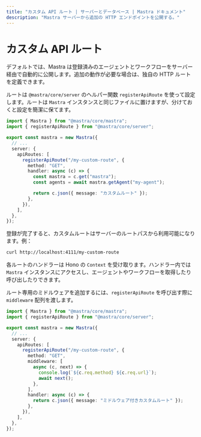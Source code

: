 ```yaml
---
title: "カスタム API ルート | サーバーとデータベース | Mastra ドキュメント"
description: "Mastra サーバーから追加の HTTP エンドポイントを公開する。"
---
```


# カスタム API ルート

デフォルトでは、Mastra は登録済みのエージェントとワークフローをサーバー経由で自動的に公開します。追加の動作が必要な場合は、独自の HTTP ルートを定義できます。

ルートは `@mastra/core/server` のヘルパー関数 `registerApiRoute` を使って設定します。ルートは `Mastra` インスタンスと同じファイルに置けますが、分けておくと設定を簡潔に保てます。

```typescript title="src/mastra/index.ts" copy showLineNumbers
import { Mastra } from "@mastra/core/mastra";
import { registerApiRoute } from "@mastra/core/server";

export const mastra = new Mastra({
  // ...
  server: {
    apiRoutes: [
      registerApiRoute("/my-custom-route", {
        method: "GET",
        handler: async (c) => {
          const mastra = c.get("mastra");
          const agents = await mastra.getAgent("my-agent");

          return c.json({ message: "カスタムルート" });
        },
      }),
    ],
  },
});
```

登録が完了すると、カスタムルートはサーバーのルートパスから利用可能になります。例：

```bash
curl http://localhost:4111/my-custom-route
```

各ルートのハンドラーは Hono の `Context` を受け取ります。ハンドラー内では `Mastra` インスタンスにアクセスし、エージェントやワークフローを取得したり呼び出したりできます。

ルート専用のミドルウェアを追加するには、`registerApiRoute` を呼び出す際に `middleware` 配列を渡します。

```typescript title="src/mastra/index.ts" copy showLineNumbers
import { Mastra } from "@mastra/core/mastra";
import { registerApiRoute } from "@mastra/core/server";

export const mastra = new Mastra({
  // ...
  server: {
    apiRoutes: [
      registerApiRoute("/my-custom-route", {
        method: "GET",
        middleware: [
          async (c, next) => {
            console.log(`${c.req.method} ${c.req.url}`);
            await next();
          },
        ],
        handler: async (c) => {
          return c.json({ message: "ミドルウェア付きカスタムルート" });
        },
      }),
    ],
  },
});
```
